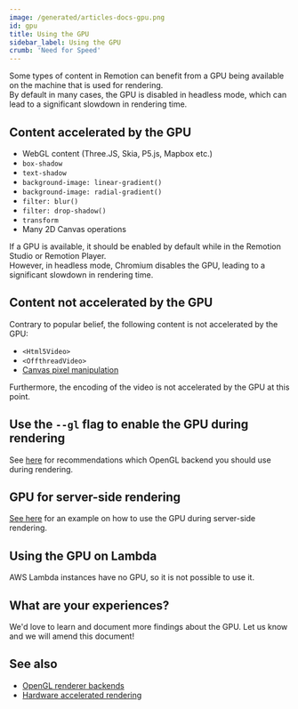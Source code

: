 ```yaml
---
image: /generated/articles-docs-gpu.png
id: gpu
title: Using the GPU
sidebar_label: Using the GPU
crumb: 'Need for Speed'
---
```


Some types of content in Remotion can benefit from a GPU being available on the machine that is used for rendering.  
By default in many cases, the GPU is disabled in headless mode, which can lead to a significant slowdown in rendering time.

## Content accelerated by the GPU

- WebGL content (Three.JS, Skia, P5.js, Mapbox etc.)
- `box-shadow`
- `text-shadow`
- `background-image: linear-gradient()`
- `background-image: radial-gradient()`
- `filter: blur()`
- `filter: drop-shadow()`
- `transform`
- Many 2D Canvas operations

If a GPU is available, it should be enabled by default while in the Remotion Studio or Remotion Player.  
However, in headless mode, Chromium disables the GPU, leading to a significant
slowdown in rendering time.

## Content not accelerated by the GPU

Contrary to popular belief, the following content is not accelerated by the GPU:

- `<Html5Video>`
- `<OffthreadVideo>`
- [Canvas pixel manipulation](/docs/video-manipulation)

Furthermore, the encoding of the video is not accelerated by the GPU at this point.

## Use the `--gl` flag to enable the GPU during rendering

See [here](/docs/gl-options) for recommendations which OpenGL backend you should use during rendering.

## GPU for server-side rendering

[See here](/docs/miscellaneous/cloud-gpu) for an example on how to use the GPU during server-side rendering.

## Using the GPU on Lambda

AWS Lambda instances have no GPU, so it is not possible to use it.

## What are your experiences?

We'd love to learn and document more findings about the GPU. Let us know and we will amend this document!

## See also

- [OpenGL renderer backends](/docs/gl-options)
- [Hardware accelerated rendering](/docs/hardware-acceleration)
